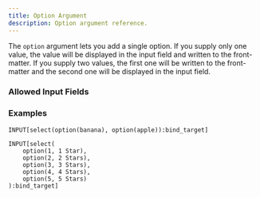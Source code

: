 ---
title: Option Argument
description: Option argument reference.
---


<InputFieldArgumentInfo type={InputFieldArgumentType.OPTION}></InputFieldArgumentInfo>

The `option` argument lets you add a single option. If you supply only one value, the value will be displayed in the input field and written to the front-matter.
If you supply two values, the first one will be written to the front-matter and the second one will be displayed in the input field.

### Allowed Input Fields

<InputFieldArgumentAllowedInputFields type={InputFieldArgumentType.OPTION}></InputFieldArgumentAllowedInputFields>

### Examples

```
INPUT[select(option(banana), option(apple)):bind_target]
```

```
INPUT[select(
    option(1, 1 Star),
    option(2, 2 Stars),
    option(3, 3 Stars),
    option(4, 4 Stars),
    option(5, 5 Stars)
):bind_target]
```